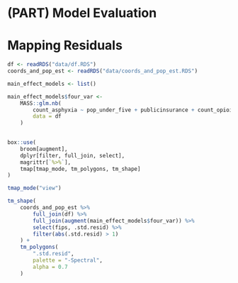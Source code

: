 # (PART) Model Evaluation {-}

# Mapping Residuals

```r
df <- readRDS("data/df.RDS")
coords_and_pop_est <- readRDS("data/coords_and_pop_est.RDS")

main_effect_models <- list()

main_effect_models$four_var <- 
    MASS::glm.nb(
        count_asphyxia ~ pop_under_five + publicinsurance + count_opioid_death + white,
        data = df
    )
    
```


```r
box::use(
    broom[augment],
    dplyr[filter, full_join, select],
    magrittr[`%>%`],
    tmap[tmap_mode, tm_polygons, tm_shape]
)

tmap_mode("view")

tm_shape(
    coords_and_pop_est %>%
        full_join(df) %>%
        full_join(augment(main_effect_models$four_var)) %>%
        select(fips, .std.resid) %>%
        filter(abs(.std.resid) > 1)
    ) +
    tm_polygons(
        ".std.resid", 
        palette = "-Spectral",
        alpha = 0.7
    )
```

